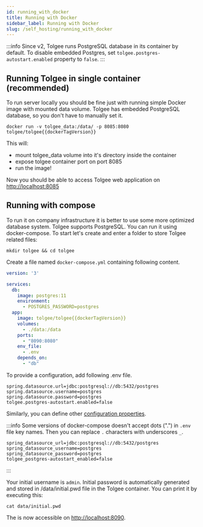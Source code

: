 ```yaml
---
id: running_with_docker
title: Running with Docker
sidebar_label: Running with Docker
slug: /self_hosting/running_with_docker
---
```


:::info
Since v2, Tolgee runs PostgreSQL database in its container by default. To disable embedded Postgres, set
`tolgee.postgres-autostart.enabled` property to `false`.
:::

## Running Tolgee in single container (recommended)
To run server locally you should be fine just with running simple Docker image with mounted data volume.
Tolgee has embedded PostgreSQL database, so you don't have to manually set it.

```
docker run -v tolgee_data:/data/ -p 8085:8080 tolgee/tolgee{{dockerTagVersion}}
```

This will:
 - mount tolgee_data volume into it's directory inside the container
 - expose tolgee container port on port 8085
 - run the image!

Now you should be able to access Tolgee web application on [http://localhost:8085](http://localhost:8085)

## Running with compose
To run it on company infrastructure it is better to use some more optimized database system. Tolgee supports PostgreSQL.
You can run it using docker-compose.
To start let's create and enter a folder to store Tolgee related files:
```
mkdir tolgee && cd tolgee
```

Create a file named `docker-compose.yml` containing following content.

```yaml title=docker-compose.yaml
version: '3'

services:
  db:
    image: postgres:11
    environment:
      - POSTGRES_PASSWORD=postgres
  app:
    image: tolgee/tolgee{{dockerTagVersion}}
    volumes:
      - ./data:/data
    ports:
      - "8090:8080"
    env_file:
      - .env
    depends_on:
      - "db"
```

To provide a configuration, add following .env file.
```properties title=".env"
spring.datasource.url=jdbc:postgresql://db:5432/postgres
spring.datasource.username=postgres
spring.datasource.password=postgres
tolgee.postgres-autostart.enabled=false
```
Similarly, you can define other [configuration properties](configuration).

:::info
Some versions of docker-compose doesn't accept dots (".") in `.env` file key names. Then you can replace `.` characters with
underscores `_`.
```properties title=".env"
spring_datasource_url=jdbc:postgresql://db:5432/postgres
spring_datasource_username=postgres
spring_datasource_password=postgres
tolgee_postgres-autostart_enabled=false
```
:::

Your initial username is `admin`. Initial password is automatically generated and stored in /data/initial.pwd file in the
Tolgee container. You can print it by executing this:
```
cat data/initial.pwd
```

The is now accessible on [http://localhost:8090](http://localhost:8090).
